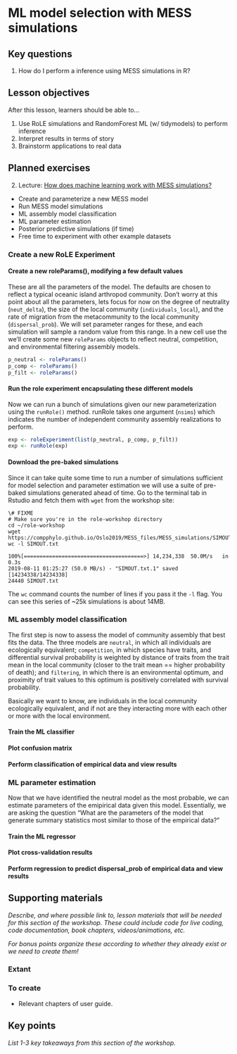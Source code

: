 # ML model selection with MESS simulations

## Key questions

1. How do I perform a inference using MESS simulations in R?

## Lesson objectives

After this lesson, learners should be able to...

1. Use RoLE simulations and RandomForest ML (w/ tidymodels) to perform inference
1. Interpret results in terms of story
1. Brainstorm applications to real data

## Planned exercises

2. Lecture: [How does machine learning work with MESS simulations?](https://docs.google.com/presentation/d/12fVO8Jzxvdm5nxcvITtpn3re8VJm4j1J96Y3zmBh6ZY/edit?usp=sharing)

* Create and parameterize a new MESS model
* Run MESS model simulations
* ML assembly model classification
* ML parameter estimation
* Posterior predictive simulations (if time)
* Free time to experiment with other example datasets

### Create a new RoLE Experiment
#### Create a new roleParams(), modifying a few default values
These are all the parameters of the model. The defaults are chosen to reflect
a typical oceanic island arthropod community. Don't worry at this point about
all the parameters, lets focus for now on the degree of neutrality (`neut_delta`), the
size of the local community (`individuals_local`), and the rate of migration from the metacommunity
to the local community (`dispersal_prob`). We will set parameter ranges for these, and each
simulation will sample a random value from this range. In a new cell use the
we'll create some new `roleParams` objects to reflect neutral, competition, and
environmental filtering assembly models.

```r
p_neutral <- roleParams()
p_comp <- roleParams()
p_filt <- roleParams()
```
#### Run the role experiment encapsulating these different models
Now we can run a bunch of simulations given our new parameterization using the
`runRole()` method. runRole takes one argument (`nsims`) which indicates the number
of independent community assembly realizations to perform.

```r
exp <- roleExperiment(list(p_neutral, p_comp, p_filt))
exp <- runRole(exp)
```

#### Download the pre-baked simulations
Since it can take quite some time to run a number of simulations sufficient for
model selection and parameter estimation we will use a suite of pre-baked
simulations generated ahead of time. Go to the terminal tab in Rstudio and fetch
them with `wget` from the workshop site:
```
\# FIXME
# Make sure you're in the role-workshop directory
cd ~/role-workshop
wget https://compphylo.github.io/Oslo2019/MESS_files/MESS_simulations/SIMOUT.txt
wc -l SIMOUT.txt
```
    100%[======================================>] 14,234,338  50.0M/s   in 0.3s
    2019-08-11 01:25:27 (50.0 MB/s) - "SIMOUT.txt.1" saved [14234338/14234338]
    24440 SIMOUT.txt

:::{.callout-note}
The `wc` command counts the number of lines if you pass it the `-l` flag.
You can see this series of ~25k simulations is about 14MB.
:::

### ML assembly model classification
The first step is now to assess the model of community assembly that best
fits the data. The three models are `neutral`, in which all individuals are
ecologically equivalent; `competition`, in which species have traits, and
differential survival probability is weighted by distance of traits from
the trait mean in the local community (closer to the trait mean == higher
probability of death); and `filtering`, in which there is an environmental
optimum, and proximity of trait values to this optimum is positively
correlated with survival probability.

Basically we want to know, are individuals in the local community ecologically
equivalent, and if not are they interacting more with each other or more
with the local environment.

#### Train the ML classifier
#### Plot confusion matrix
#### Perform classification of empirical data and view results

### ML parameter estimation
Now that we have identified the neutral model as the most probable, we can
estimate parameters of the emipirical data given this model. Essentially,
we are asking the question "What are the parameters of the model that
generate summary statistics most similar to those of the empirical data?"

#### Train the ML regressor
#### Plot cross-validation results
#### Perform regression to predict dispersal_prob of empirical data and view results

## Supporting materials

_Describe, and where possible link to, lesson materials that will be needed for this section of the workshop. These could include code for live coding, code documentation, book chapters, videos/animations, etc._

_For bonus points organize these according to whether they already exist or we need to create them!_

### Extant

### To create

* Relevant chapters of user guide.

## Key points

_List 1-3 key takeaways from this section of the workshop._
